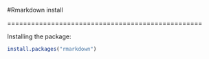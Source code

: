 #Rmarkdown install

=================================================

Installing the package:

```r
install.packages("rmarkdown")

```
